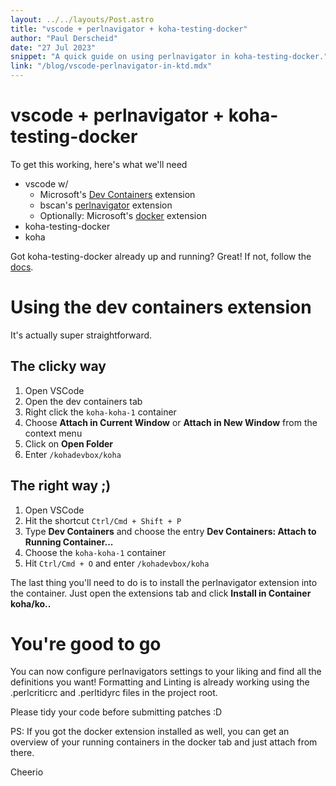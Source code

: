 ```yaml
---
layout: ../../layouts/Post.astro
title: "vscode + perlnavigator + koha-testing-docker"
author: "Paul Derscheid"
date: "27 Jul 2023"
snippet: "A quick guide on using perlnavigator in koha-testing-docker."
link: "/blog/vscode-perlnavigator-in-ktd.mdx"
---
```

# vscode + perlnavigator + koha-testing-docker

To get this working, here's what we'll need
* vscode w/
  * Microsoft's [Dev Containers](https://marketplace.visualstudio.com/items?itemName=ms-vscode-remote.remote-containers) extension
  * bscan's [perlnavigator](https://marketplace.visualstudio.com/items?itemName=bscan.perlnavigator) extension
  * Optionally: Microsoft's [docker](https://marketplace.visualstudio.com/items?itemName=ms-azuretools.vscode-docker) extension
* koha-testing-docker
* koha

Got koha-testing-docker already up and running? Great!
If not, follow the [docs](https://gitlab.com/koha-community/koha-testing-docker#user-content-koha-testing-docker-aka-ktd).

# Using the dev containers extension

It's actually super straightforward.

## The clicky way

1. Open VSCode
2. Open the dev containers tab 
3. Right click the `koha-koha-1` container
4. Choose **Attach in Current Window** or **Attach in New Window** from the context menu
5. Click on **Open Folder**
6. Enter `/kohadevbox/koha`

## The right way ;)

1. Open VSCode
2. Hit the shortcut `Ctrl/Cmd + Shift + P`
3. Type __Dev Containers__ and choose the entry **Dev Containers: Attach to Running Container...**
4. Choose the `koha-koha-1` container
5. Hit `Ctrl/Cmd + O` and enter `/kohadevbox/koha`

The last thing you'll need to do is to install the perlnavigator extension into the container.
Just open the extensions tab and click **Install in Container koha/ko..**

# You're good to go

You can now configure perlnavigators settings to your liking and find all the definitions
you want! Formatting and Linting is already working using the .perlcriticrc and .perltidyrc files in
the project root.

Please tidy your code before submitting patches :D

PS: If you got the docker extension installed as well, you can get an overview of your running containers
in the docker tab and just attach from there.

Cheerio
